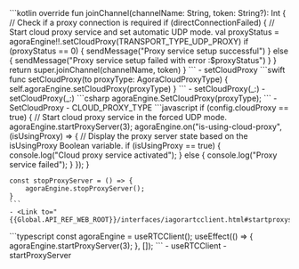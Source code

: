 <PlatformWrapper platform="android">
    ```kotlin
    override fun joinChannel(channelName: String, token: String?): Int {
        // Check if a proxy connection is required
        if (directConnectionFailed) {
            // Start cloud proxy service and set automatic UDP mode.
            val proxyStatus = agoraEngine!!.setCloudProxy(TRANSPORT_TYPE_UDP_PROXY)
            if (proxyStatus == 0) {
                sendMessage("Proxy service setup successful")
            } else {
                sendMessage("Proxy service setup failed with error :$proxyStatus")
            }
        }
        return super.joinChannel(channelName, token)
    }
    ```
    - <Link to="{{Global.API_REF_ANDROID_ROOT}}/class_irtcengine.html#api_irtcengine_setcloudproxy">setCloudProxy</Link>
</PlatformWrapper>
<PlatformWrapper platform={["ios","macos"]}>
    ```swift
    func setCloudProxy(to proxyType: AgoraCloudProxyType) {
        self.agoraEngine.setCloudProxy(proxyType)
    }
    ```
    <PlatformWrapper platform="ios">
    - <Link to="{{Global.API_REF_IOS_ROOT_RTC_ENGINE_KIT}}/setcloudproxy(_:)">setCloudProxy(_:)</Link>
    </PlatformWrapper>
    <PlatformWrapper platform="macos">
    - <Link to="{{Global.API_REF_MACOS_ROOT_RTC_ENGINE_KIT}}/setcloudproxy(_:)">setCloudProxy(_:)</Link>
    </PlatformWrapper>
</PlatformWrapper>
<PlatformWrapper platform="unity">
    ```csharp
    agoraEngine.SetCloudProxy(proxyType);
    ```
    - <Link to="{{Global.API_REF_UNITY_ROOT}}/class_irtcengine.html#api_irtcengine_setcloudproxy">SetCloudProxy</Link>
    - <Link to="{{Global.API_REF_UNITY_ROOT}}/rtc_api_data_type.html#enum_cloudproxytype">CLOUD_PROXY_TYPE</Link>
</PlatformWrapper>
<PlatformWrapper platform="web">
    ```javascript
    if (config.cloudProxy == true) {
        // Start cloud proxy service in the forced UDP mode.
        agoraEngine.startProxyServer(3);
        agoraEngine.on("is-using-cloud-proxy", (isUsingProxy) => {
        // Display the proxy server state based on the isUsingProxy Boolean variable.
        if (isUsingProxy == true) {
            console.log("Cloud proxy service activated");
        } else {
            console.log("Proxy service failed");
        }
        });
    }

    const stopProxyServer = () => {
        agoraEngine.stopProxyServer();
    }
    ```
    - <Link to="{{Global.API_REF_WEB_ROOT}}/interfaces/iagorartcclient.html#startproxyserver">startProxyServer</Link>
</PlatformWrapper>
<PlatformWrapper platform="react-js">
    ```typescript
    const agoraEngine = useRTCClient();
    useEffect(() => {
        agoraEngine.startProxyServer(3);
    }, []);
    ```
    - <Link to="{{Global.API_REF_RNJS_ROOT}}/functions/useRTCClient.html">useRTCClient</Link>
    - <Link to="{{Global.API_REF_WEB_ROOT}}/interfaces/iagorartcclient.html#startproxyserver">startProxyServer</Link>

</PlatformWrapper>
